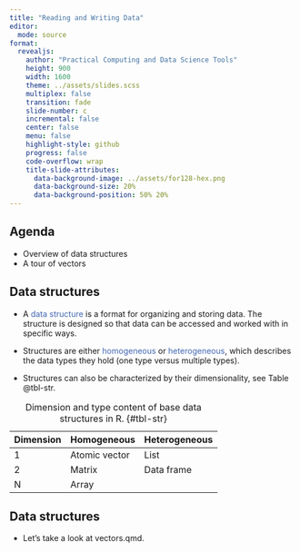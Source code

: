 ```yaml
---
title: "Reading and Writing Data"
editor: 
  mode: source
format: 
  revealjs:
    author: "Practical Computing and Data Science Tools"
    height: 900
    width: 1600
    theme: ../assets/slides.scss
    multiplex: false
    transition: fade
    slide-number: c
    incremental: false
    center: false
    menu: false
    highlight-style: github
    progress: false
    code-overflow: wrap
    title-slide-attributes:
      data-background-image: ../assets/for128-hex.png
      data-background-size: 20%
      data-background-position: 50% 20%
---
```


## Agenda

-   Overview of data structures
-   A tour of vectors

## Data structures

-   A <span style="color:#4267B2;">data structure</span> is a format for organizing and storing data. The structure
is designed so that data can be accessed and worked with in specific ways.

-   Structures are either <span style="color:#4267B2;">homogeneous</span> or <span style="color:#4267B2;">heterogeneous</span>, which describes the
data types they hold (one type versus multiple types).

-   Structures can also be characterized by their dimensionality, see Table @tbl-str.


| Dimension | Homogeneous | Heterogeneous |
|------|------|------|
1 |Atomic vector |List
2 |Matrix |Data frame
N |Array|
: Dimension and type content of base data structures in R. {#tbl-str}

## Data structures

-  Let's take a look at vectors.qmd.







